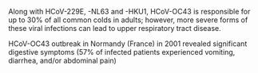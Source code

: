 Along with HCoV-229E, -NL63 and -HKU1, HCoV-OC43 is responsible for up to 30% of all common colds in adults; however, more severe forms of these viral infections can lead to upper respiratory tract disease.

HCoV-OC43 outbreak in Normandy (France) in 2001 revealed significant digestive symptoms (57% of infected patients experienced vomiting, diarrhea, and/or abdominal pain)
